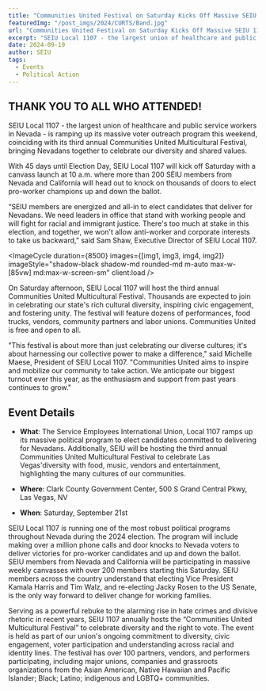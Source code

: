 ---
title: "Communities United Festival on Saturday Kicks Off Massive SEIU 1107 Voter Outreach Program to Win Nevada, Celebrates Las Vegas' Diversity"
featuredImg: "/post_imgs/2024/CURTS/Band.jpg"
url: "Communities United Festival on Saturday Kicks Off Massive SEIU 1107 Voter Outreach Program to Win Nevada, Celebrates Las Vegas' Diversity"
excerpt: "SEIU Local 1107 - the largest union of healthcare and public service workers in Nevada - is ramping up its massive voter outreach program this weekend, coinciding with its third annual Communities United Multicultural Festival, bringing Nevadans together to celebrate our diversity and shared values."
date: 2024-09-19
author: SEIU
tags:
  - Events
  - Political Action
---


<h2 class="text-2xl font-bold text-center">
        THANK YOU TO ALL WHO ATTENDED!
</h2>

SEIU Local 1107 - the largest union of healthcare and public service workers in Nevada - is ramping up its massive voter outreach program this weekend, coinciding with its third annual Communities United Multicultural Festival, bringing Nevadans together to celebrate our diversity and shared values.

With 45 days until Election Day, SEIU Local 1107 will kick off Saturday with a canvass launch at 10 a.m. where more than 200 SEIU members from Nevada and California will head out to knock on thousands of doors to elect pro-worker champions up and down the ballot.

“SEIU members are energized and all-in to elect candidates that deliver for Nevadans. We need leaders in office that stand with working people and will fight for racial and immigrant justice. There's too much at stake in this election, and together, we won't allow anti-worker and corporate interests to take us backward,” said Sam Shaw, Executive Director of SEIU Local 1107.

<ImageCycle duration={8500} images={[img1, img3, img4, img2]} imageStyle="shadow-black shadow-md rounded-md m-auto max-w-[85vw] md:max-w-screen-sm" client:load />

On Saturday afternoon, SEIU Local 1107 will host the third annual Communities United Multicultural Festival. Thousands are expected to join in celebrating our state's rich cultural diversity, inspiring civic engagement, and fostering unity. The festival will feature dozens of performances, food trucks, vendors, community partners and labor unions. Communities United is free and open to all.

"This festival is about more than just celebrating our diverse cultures; it's about harnessing our collective power to make a difference," said Michelle Maese, President of SEIU Local 1107. "Communities United aims to inspire and mobilize our community to take action. We anticipate our biggest turnout ever this year, as the enthusiasm and support from past years continues to grow." 

## Event Details

* **What**: The Service Employees International Union, Local 1107 ramps up its massive political program to elect candidates committed to delivering for Nevadans. Additionally, SEIU will be hosting the third annual Communities United Multicultural Festival to celebrate Las Vegas'diversity with food, music, vendors and entertainment, highlighting the many cultures of our communities.

* **Where**: Clark County Government Center, 500 S Grand Central Pkwy, Las Vegas, NV

* **When**: Saturday, September 21st

SEIU Local 1107 is running one of the most robust political programs throughout Nevada during 
the 2024 election. The program will include making over a million phone calls and door knocks 
to Nevada voters to deliver victories for pro-worker candidates and up and down the ballot. 
SEIU members from Nevada and California will be participating in massive weekly canvasses 
with over 200 members starting this Saturday. SEIU members across the country understand 
that electing Vice President Kamala Harris and Tim Walz, and re-electing Jacky Rosen to the 
US Senate, is the only way forward to deliver change for working families.  

Serving as a powerful rebuke to the alarming rise in hate crimes and divisive rhetoric in recent 
years, SEIU 1107 annually hosts the “Communities United Multicultural Festival” to 
celebrate diversity and the right to vote. The event is held as part of our union's ongoing 
commitment to diversity, civic engagement, voter participation and understanding across racial 
and identity lines. The festival has over 100 partners, vendors, and performers participating, 
including major unions, companies and grassroots organizations from the Asian American, 
Native Hawaiian and Pacific Islander; Black; Latino; indigenous and LGBTQ+ communities.

